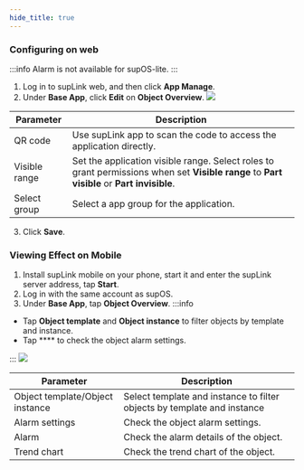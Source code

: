 ```yaml
---
hide_title: true
---
```


### Configuring on web
:::info
Alarm is not available for supOS-lite.
:::

1. Log in to supLink web, and then click **App Manage**.
2. Under **Base App**, click **Edit** on **Object Overview**.
![](https://wordpressfreezonex.oss-accelerate.aliyuncs.com/supLink/46.png)

<table>
    <thead>
      <tr>
        <th>Parameter</th>
        <th>Description</th>
      </tr>
    </thead>
    <tbody>
    <tr>
        <td>QR code</td>
        <td>Use supLink app to scan the code to access the application directly.</td>
      </tr>
      <tr>
        <td>Visible range</td>
        <td>Set the application visible range. Select roles to grant permissions when set <b>Visible range</b> to <b>Part visible</b> or <b>Part invisible</b>.</td>
      </tr>
      <tr>
        <td>Select group</td>
        <td>Select a app group for the application.</td>
      </tr>
    </tbody>
</table>

3. Click **Save**.

### Viewing Effect on Mobile

1. Install supLink mobile on your phone, start it and enter the supLink server address, tap **Start**.
2. Log in with the same account as supOS.
3. Under **Base App**, tap **Object Overview**.
:::info
- Tap **Object template** and **Object instance** to filter objects by template and instance.
- Tap **** to check the object alarm settings.

:::
![](https://wordpressfreezonex.oss-accelerate.aliyuncs.com/supLink/47.png)

<table>
    <thead>
      <tr>
        <th>Parameter</th>
        <th>Description</th>
      </tr>
    </thead>
    <tbody>
    <tr>
        <td>Object template/Object instance</td>
        <td>Select template and instance to filter objects by template and instance</td>
      </tr>
      <tr>
        <td>Alarm settings</td>
        <td>Check the object alarm settings.</td>
      </tr>
      <tr>
        <td>Alarm</td>
        <td>Check the alarm details of the object.</td>
      </tr>
      <tr>
        <td>Trend chart</td>
        <td>Check the trend chart of the object.</td>
      </tr>
    </tbody>
</table>


